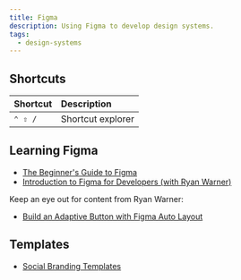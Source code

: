 ```yaml
---
title: Figma
description: Using Figma to develop design systems.
tags:
  - design-systems
---
```


## Shortcuts

| Shortcut | Description       |
| :------- | :---------------- |
| `⌃ ⇧ /`  | Shortcut explorer |

## Learning Figma

- [The Beginner's Guide to Figma](https://egghead.io/courses/the-beginner-s-guide-to-figma)
- [Introduction to Figma for Developers (with Ryan Warner)](https://www.youtube.com/watch?v=cvJNN4vWHjk&)

Keep an eye out for content from Ryan Warner:

- [Build an Adaptive Button with Figma Auto Layout](https://egghead.io/lessons/figma-build-an-adaptive-button-with-figma-auto-layout)

## Templates

- [Social Branding Templates](https://www.youtube.com/watch?time_continue=34&v=k9WbGAMbDRE)
